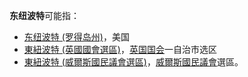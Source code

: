 '''东纽波特'''可能指：

*[[纽波特_(罗得岛州)|东纽波特 (罗得岛州)]]，美国
*[[東紐波特_(英國國會選區)|東紐波特 (英國國會選區)]]，[[英国国会|英国国会]]一自治市选区
*[[東紐波特_(威爾斯國民議會選區)|東紐波特 (威爾斯國民議會選區)]]，[[威爾斯國民議會|威爾斯國民議會]]選區。

{{disambig|Cat=四字地名消歧義}}